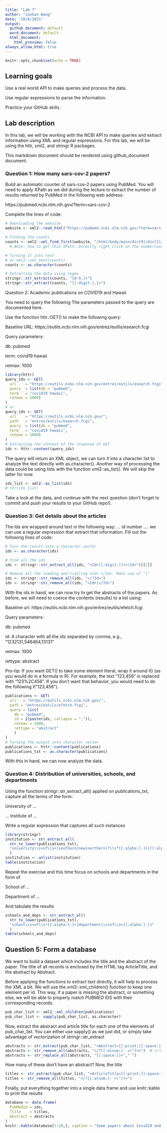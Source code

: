 ```yaml
---
title: "Lab 7"
author: "Juehan Wang"
date: "10/8/2021"
output: 
  github_document: default
  word_document: default
  html_document:
    html_preview: false
always_allow_html: true
---
```


```r
knitr::opts_chunk$set(echo = TRUE)
```

## Learning goals
Use a real world API to make queries and process the data.

Use regular expressions to parse the information.

Practice your GitHub skills.

## Lab description

In this lab, we will be working with the NCBI API to make queries and extract information using XML and regular expressions. For this lab, we will be using the httr, xml2, and stringr R packages.

This markdown document should be rendered using github_document document.

### Question 1: How many sars-cov-2 papers?

Build an automatic counter of sars-cov-2 papers using PubMed. You will need to apply XPath as we did during the lecture to extract the number of results returned by PubMed in the following web address:

https://pubmed.ncbi.nlm.nih.gov/?term=sars-cov-2

Complete the lines of code:

```r
# Downloading the website
website <- xml2::read_html("https://pubmed.ncbi.nlm.nih.gov/?term=sars-cov-2")

# Finding the counts
counts <- xml2::xml_find_first(website, "/html/body/main/div[9]/div[2]/div[2]/div[1]/span")
  # Note: how to get this XPath: Directly right click on the number/word/place which you need to get the Xpath of, then cleck on the "inspect", it will automatically hightlight the Xpath you need. Then right click the line it hightlight, choose "copy -- copy full Xpath", finished.

# Turning it into text
# or xml2::xml_text(counts)
counts <- as.character(counts)

# Extracting the data using regex
stringr::str_extract(counts, "[0-9,]+")
stringr::str_extract(counts, "[[:digit:],]+")

```

Question 2: Academic publications on COVID19 and Hawaii

You need to query the following The parameters passed to the query are documented here.

Use the function httr::GET() to make the following query:

Baseline URL: https://eutils.ncbi.nlm.nih.gov/entrez/eutils/esearch.fcgi

Query parameters:

db: pubmed

term: covid19 hawaii

retmax: 1000

```r
library(httr)
query_ids <- GET(
  url    = "https://eutils.ncbi.nlm.nih.gov/entrez/eutils/esearch.fcgi",
  query  = list(db = "pubmed",
  term   = "covid19 hawaii",
  retmax = 1000)
)
# or
query_ids <- GET(
  url    = "https://eutils.ncbi.nlm.nih.gov/",
  path   = "entrez/eutils/esearch.fcgi",
  query  = list(db = "pubmed",
  term   = "covid19 hawaii",
  retmax = 1000)
)
# Extracting the content of the response of GET
ids <- httr::content(query_ids)
```

The query will return an XML object, we can turn it into a character list to analyze the text directly with as.character(). Another way of processing the data could be using lists with the function xml2::as_list(). We will skip the latter for now.

```r
ids_list <- xml2::as_list(ids)
# str(ids_list)
```

Take a look at the data, and continue with the next question (don’t forget to commit and push your results to your GitHub repo!).

### Question 3: Get details about the articles

The Ids are wrapped around text in the following way: <Id>... id number ...</Id>. we can use a regular expression that extract that information. Fill out the following lines of code:

```r
# Turn the result into a character vector
ids <- as.character(ids)

# Find all the ids 
ids <- stringr::str_extract_all(ids, "<Id>[[:digit:]]+</Id>")[[1]]

# Remove all the leading and trailing <Id> </Id>. Make use of "|"
ids <- stringr::str_remove_all(ids, "</?Id>")
ids <- stringr::str_remove_all(ids, "<Id>|</Id>")
```

With the ids in hand, we can now try to get the abstracts of the papers. As before, we will need to coerce the contents (results) to a list using:

Baseline url: https://eutils.ncbi.nlm.nih.gov/entrez/eutils/efetch.fcgi

Query parameters:

db: pubmed

id: A character with all the ids separated by comma, e.g., “1232131,546464,13131”

retmax: 1000

rettype: abstract

Pro-tip: If you want GET() to take some element literal, wrap it around I() (as you would do in a formula in R). For example, the text "123,456" is replaced with "123%2C456". If you don’t want that behavior, you would need to do the following I("123,456").

```r
publications <- GET(
  url   = "https://eutils.ncbi.nlm.nih.gov/",
  path = "entrez/eutils/efetch.fcgi",
  query = list(
    db = "pubmed",
    id = I(paste(ids, collapse = ",")),
    retmax = 1000,
    rettype = "abstract"
    )
)
# Turning the output into character vector
publications <- httr::content(publications)
publications_txt <- as.character(publications)
```

With this in hand, we can now analyze the data. 

### Question 4: Distribution of universities, schools, and departments

Using the function stringr::str_extract_all() applied on publications_txt, capture all the terms of the form:

University of …

… Institute of …

Write a regular expression that captures all such instances

```r
library(stringr)
institution <- str_extract_all(
  str_to_lower(publications_txt),
  "university\\s+of\\s+(southern|new|northern)?\\s*[[:alpha:]-]+|[[:alpha:]-]+\\s+institude\\s+of\\s+[[:alpha:]-]+"
  ) 
institution <- unlist(institution)
table(institution)
```

Repeat the exercise and this time focus on schools and departments in the form of

School of …

Department of …

And tabulate the results

```r
schools_and_deps <- str_extract_all(
  str_to_lower(publications_txt),
  "school\\s+of\\s*[[:alpha:]-]+|department\\s+of\\s+[[:alpha:]-]+"
  )
table(schools_and_deps)
```

## Question 5: Form a database

We want to build a dataset which includes the title and the abstract of the paper. The title of all records is enclosed by the HTML tag ArticleTitle, and the abstract by Abstract.

Before applying the functions to extract text directly, it will help to process the XML a bit. We will use the xml2::xml_children() function to keep one element per id. This way, if a paper is missing the abstract, or something else, we will be able to properly match PUBMED IDS with their corresponding records.

```r
pub_char_list <- xml2::xml_children(publications)
pub_char_list <- sapply(pub_char_list, as.character)
```

Now, extract the abstract and article title for each one of the elements of pub_char_list. You can either use sapply() as we just did, or simply take advantage of vectorization of stringr::str_extract

```r
abstracts <- str_extract(pub_char_list, "<Abstract>[[:print:][:space:]]+</Abstract>")
abstracts <- str_remove_all(abstracts, "</?[[:alnum:]- =\"]+>")  #'</?[[:alnum:]- ="]+>'
abstracts <- str_replace_all(abstracts, "[[:space:]]+"," ")
```

How many of these don’t have an abstract? Now, the title

```r
titles <- str_extract(pub_char_list, "<ArticleTitle>[[:print:][:space:]]+</ArticleTitle>")
titles <- str_remove_all(titles, "</?[[:alnum:]- =\"]+>")
```

Finally, put everything together into a single data.frame and use knitr::kable to print the results

```r
database <- data.frame(
  PubMedId = ids,
  Title    = titles,
  Abstract = abstracts
)
knitr::kable(database[1:20,], caption = "Some papers about Covid19 and Hawaii")
```
